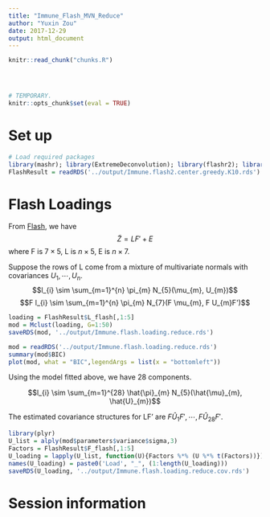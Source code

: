 ```yaml
---
title: "Immune_Flash_MVN_Reduce"
author: "Yuxin Zou"
date: 2017-12-29
output: html_document
---
```


```r
knitr::read_chunk("chunks.R")
```

<!-- Update knitr chunk options -->
```r
```

<!-- Insert the date the file was last updated -->
```r
```

<!-- Insert the code version (Git commit SHA1) if Git repository exists and R
 package git2r is installed -->
```r
```

```r
# TEMPORARY.
knitr::opts_chunk$set(eval = TRUE)
```

# Set up
```r
# Load required packages
library(mashr); library(ExtremeDeconvolution); library(flashr2); library(mclust)
FlashResult = readRDS('../output/Immune.flash2.center.greedy.K10.rds')
```

# Flash Loadings

From [Flash](Immune_Flash.html), we have $$\tilde{Z} = LF' + E$$
where F is $7 \times 5$, L is $n \times 5$, E is $n\times7$.

Suppose the rows of L come from a mixture of multivariate normals with covariances $U_{1}, \cdots, U_{n}$.
$$l_{i} \sim \sum_{m=1}^{n} \pi_{m} N_{5}(\mu_{m}, U_{m})$$
$$F l_{i} \sim \sum_{m=1}^{n} \pi_{m} N_{7}(F \mu_{m}, F U_{m}F')$$
```r
loading = FlashResult$L_flash[,1:5]
mod = Mclust(loading, G=1:50)
saveRDS(mod, '../output/Immune.flash.loading.reduce.rds')
```

```r
mod = readRDS('../output/Immune.flash.loading.reduce.rds')
summary(mod$BIC)
plot(mod, what = "BIC",legendArgs = list(x = "bottomleft"))
```

Using the model fitted above, we have 28 components.

$$l_{i} \sim \sum_{m=1}^{28} \hat{\pi}_{m} N_{5}(\hat{\mu}_{m}, \hat{U}_{m})$$

The estimated covariance structures for LF' are $F\hat{U}_{1}F', \cdots, F\hat{U}_{28}F'$.

```r
library(plyr)
U_list = alply(mod$parameters$variance$sigma,3)
Factors = FlashResult$F_flash[,1:5]
U_loading = lapply(U_list, function(U){Factors %*% (U %*% t(Factors))})
names(U_loading) = paste0('Load', "_", (1:length(U_loading)))
saveRDS(U_loading, '../output/Immune.flash.loading.reduce.cov.rds')
```

# Session information

<!-- Insert the session information into the document -->
```r
```

